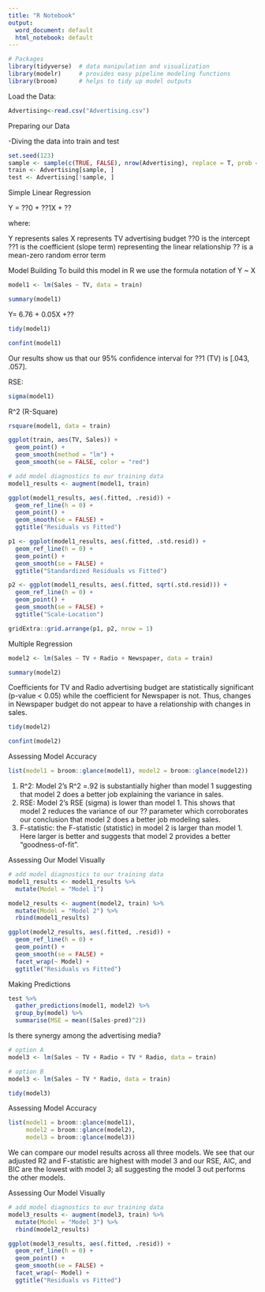 ---
title: "R Notebook"
output:
  word_document: default
  html_notebook: default
---

```{r}
# Packages
library(tidyverse)  # data manipulation and visualization
library(modelr)     # provides easy pipeline modeling functions
library(broom)      # helps to tidy up model outputs
```

Load the Data:
```{r}
Advertising<-read.csv("Advertising.csv")
```


Preparing our Data

-Diving the data into train and test
```{r}
set.seed(123)
sample <- sample(c(TRUE, FALSE), nrow(Advertising), replace = T, prob = c(0.6,0.4))
train <- Advertising[sample, ]
test <- Advertising[!sample, ]

```



Simple Linear Regression


Y = ??0 + ??1X + ??


where:

Y represents sales
X represents TV advertising budget
??0 is the intercept
??1 is the coefficient (slope term) representing the linear relationship
?? is a mean-zero random error term

Model Building
To build this model in R we use the formula notation of 
Y ~ X

```{r}
model1 <- lm(Sales ~ TV, data = train)

```


```{r}
summary(model1)

```

Y= 6.76 + 0.05X +??

```{r}
tidy(model1)
```


```{r}
confint(model1)

```

Our results show us that our 95% confidence interval for ??1 (TV) is [.043, .057]. 


RSE: 

```{r}
sigma(model1)

```


R^2 (R-Square)


```{r}
rsquare(model1, data = train)

```

```{r}
ggplot(train, aes(TV, Sales)) +
  geom_point() +
  geom_smooth(method = "lm") +
  geom_smooth(se = FALSE, color = "red")
```

```{r}
# add model diagnostics to our training data
model1_results <- augment(model1, train)

ggplot(model1_results, aes(.fitted, .resid)) +
  geom_ref_line(h = 0) +
  geom_point() +
  geom_smooth(se = FALSE) +
  ggtitle("Residuals vs Fitted")
```

```{r}
p1 <- ggplot(model1_results, aes(.fitted, .std.resid)) +
  geom_ref_line(h = 0) +
  geom_point() +
  geom_smooth(se = FALSE) +
  ggtitle("Standardized Residuals vs Fitted")

p2 <- ggplot(model1_results, aes(.fitted, sqrt(.std.resid))) +
  geom_ref_line(h = 0) +
  geom_point() +
  geom_smooth(se = FALSE) +
  ggtitle("Scale-Location")

gridExtra::grid.arrange(p1, p2, nrow = 1)
```


Multiple Regression


```{r}
model2 <- lm(Sales ~ TV + Radio + Newspaper, data = train)
```

```{r}
summary(model2)

```

Coefficients for TV and Radio advertising budget are statistically significant (p-value < 0.05) while the coefficient for Newspaper is not. Thus, changes in Newspaper budget do not appear to have a relationship with changes in sales.



```{r}
tidy(model2)

```

```{r}
confint(model2)

```


Assessing Model Accuracy

```{r}
list(model1 = broom::glance(model1), model2 = broom::glance(model2))

```


1. R^2: Model 2's R^2 =.92 is substantially higher than model 1 suggesting that model 2 does a better job explaining the variance in sales.
2. RSE: Model 2's RSE (sigma) is lower than model 1. This shows that model 2 reduces the variance of our ??  parameter which corroborates our conclusion that model 2 does a better job modeling sales.
3. F-statistic: the F-statistic (statistic) in model 2 is larger than model 1. Here larger is better and suggests that model 2 provides a better "goodness-of-fit".


Assessing Our Model Visually

```{r}
# add model diagnostics to our training data
model1_results <- model1_results %>%
  mutate(Model = "Model 1")

model2_results <- augment(model2, train) %>%
  mutate(Model = "Model 2") %>%
  rbind(model1_results)

ggplot(model2_results, aes(.fitted, .resid)) +
  geom_ref_line(h = 0) +
  geom_point() +
  geom_smooth(se = FALSE) +
  facet_wrap(~ Model) +
  ggtitle("Residuals vs Fitted")
```

Making Predictions


```{r}
test %>%
  gather_predictions(model1, model2) %>%
  group_by(model) %>%
  summarise(MSE = mean((Sales-pred)^2))
```

 Is there synergy among the advertising media?
 
```{r}
# option A
model3 <- lm(Sales ~ TV + Radio + TV * Radio, data = train)

# option B
model3 <- lm(Sales ~ TV * Radio, data = train)
```
 
```{r}
tidy(model3)

```


Assessing Model Accuracy
```{r}
list(model1 = broom::glance(model1), 
     model2 = broom::glance(model2),
     model3 = broom::glance(model3))
```
We can compare our model results across all three models. We see that our adjusted R2 and F-statistic are highest with model 3 and our RSE, AIC, and BIC are the lowest with model 3; all suggesting the model 3 out performs the other models.



Assessing Our Model Visually


```{r}
# add model diagnostics to our training data
model3_results <- augment(model3, train) %>%
  mutate(Model = "Model 3") %>%
  rbind(model2_results)

ggplot(model3_results, aes(.fitted, .resid)) +
  geom_ref_line(h = 0) +
  geom_point() +
  geom_smooth(se = FALSE) +
  facet_wrap(~ Model) +
  ggtitle("Residuals vs Fitted")
```

